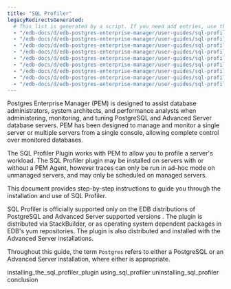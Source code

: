 ```yaml
---
title: "SQL Profiler"
legacyRedirectsGenerated:
  # This list is generated by a script. If you need add entries, use the `legacyRedirects` key.
  - "/edb-docs/d/edb-postgres-enterprise-manager/user-guides/sql-profiler-configuration-guide/7.14/genindex.html"
  - "/edb-docs/d/edb-postgres-enterprise-manager/user-guides/sql-profiler-configuration-guide/7.14/conclusion.html"
  - "/edb-docs/d/edb-postgres-enterprise-manager/user-guides/sql-profiler-configuration-guide/7.14/index.html"
  - "/edb-docs/d/edb-postgres-enterprise-manager/user-guides/sql-profiler-configuration-guide/7.15/genindex.html"
  - "/edb-docs/d/edb-postgres-enterprise-manager/user-guides/sql-profiler-configuration-guide/7.15/conclusion.html"
  - "/edb-docs/d/edb-postgres-enterprise-manager/user-guides/sql-profiler-configuration-guide/7.15/index.html"
  - "/edb-docs/d/edb-postgres-enterprise-manager/user-guides/sql-profiler-configuration-guide/7.16/index.html"
  - "/edb-docs/d/edb-postgres-enterprise-manager/user-guides/sql-profiler-configuration-guide/7.16/conclusion.html"
  - "/edb-docs/d/edb-postgres-enterprise-manager/user-guides/sql-profiler-configuration-guide/7.16/genindex.html"
---
```


Postgres Enterprise Manager (PEM) is designed to assist database administrators, system architects, and performance analysts when administering, monitoring, and tuning PostgreSQL and Advanced Server database servers. PEM has been designed to manage and monitor a single server or multiple servers from a single console, allowing complete control over monitored databases.

The SQL Profiler Plugin works with PEM to allow you to profile a server's workload. The SQL Profiler plugin may be installed on servers with or without a PEM Agent, however traces can only be run in ad-hoc mode on unmanaged servers, and may only be scheduled on managed servers.

This document provides step-by-step instructions to guide you through the installation and use of SQL Profiler.

SQL Profiler is officially supported only on the EDB distributions of PostgreSQL and Advanced Server supported versions . The plugin is distributed via StackBuilder, or as operating system dependent packages in EDB's yum repositories. The plugin is also distributed and installed with the Advanced Server installations.

Throughout this guide, the term `Postgres` refers to either a PostgreSQL or an Advanced Server installation, where either is appropriate.

<div class="toctree" maxdepth="5">

installing_the_sql_profiler_plugin using_sql_profiler uninstalling_sql_profiler conclusion

</div>
